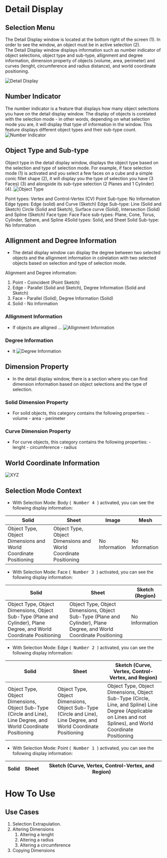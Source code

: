 # Detail Display 

## Selection Menu
The Detail Display window is located at the bottom right of the screen (1). In order to see the window, an object must be in active selection (2).  
The Detail Display window displays information such as number indicator of object selections, object type and sub-type, allignment and degree information, dimension property of objects (volume, area, perimeter) and curves (lenght, circumference and radius distance), and world coordinate positioning.

![Detail Display](/img/detail-display.png)


## Number Indicator
The number indicator is a feature that displays how many object selections you have on the detail display window. The display of objects is corelated with the selection mode - in other words, depending on what selection mode you are, it will display that type of information in the window. This feature displays different object types and their sub-type count.
![Number Indicator](/img/number-indicator.png) 

## Object Type and Sub-type
Object type in the detail display window, displays the object type based on the selection and type of selection mode. For example, if face selection mode (1) is activated and you select a few faces on a cube and a simple conic fillet shape (2), it will display you the type of selection you have (3 Faces) (3) and alongside its sub-type selection (2 Planes and 1 Cylinder) (4). 
![Object Type](/img/object-type.png)

Point types: Vertex and Control-Vertex (CV)
                Point Sub-type: No Information
Edge types: Edge (solid) and Curve (Sketch)
                Edge Sub-type: Line (Solid and Sketch) Circle (Solid and Sketch), Surface curve (Solid), Intersection (Solid) and Spline (Sketch)
Face type: Face
                Face sub-types: Plane, Cone, Torus, Cylinder, Sphere, and Spline
4Solid types: Solid, and Sheet
                Solid Sub-type: No Information

## Allignment and Degree Information
- The detail display window can display the degree between two selected objects and the allignment information in colrelation with two selected objects based on selection and type of selection mode. 

Alignment and Degree information: 
1. Point - Coincident (Point Sketch)
2. Edge - Parallel (Solid and Sketch), Degree Information (Solid and Sketch)
3. Face - Parallel (Solid), Degree Information (Solid)
4. Solid - No Information

### Allignment Information 
- If objects are alligned ... 
![Allignment Information](/img/Allignment-information.png)
### Degree Information
- It 
![Degree Information](/img/degree-information.png)

## Dimension Property
- In the detail display window, there is a section where you can find dimension information based on object selections and the type of selection. 
### Solid Dimension Property
- For solid objects, this category contains the following properties: 
        - volume
        - area
        - perimeter

### Curve Dimension Property
- For curve objects, this category contains the following properties: 
        - lenght
        - circumference
        - radius

## World Coordinate Information
![XYZ](/img/xyz.png)

## Selection Mode Context

- With Selection Mode: Body (<kbd> Number 4 </kbd>) activated, you can see the following display information:

| Solid | Sheet | Image | Mesh | 
| ----- | ----- | ----- | ----- | 
| Object Type, Object Dimensions and World Coordinate Positioning | Object Type, Object Dimensions and World Coordinate Positioning | No Information | No Information | 

- With Selection Mode: Face (<kbd> Number 3 </kbd>) activated, you can see the following display information:

| Solid | Sheet | Sketch (Region) |  
| ----- | ----- | ----- |
| Object Type, Object Dimensions, Object Sub-Type (Plane and Cylinder), Plane Degree, and World Coordinate Positioning | Object Type, Object Dimensions, Object Sub-Type (Plane and Cylinder), Plane Degree, and World Coordinate Positioning | No Information | 

- With Selection Mode: Edge (<kbd> Number 2 </kbd>) activated, you can see the following display information:

| Solid | Sheet | Sketch (Curve, Vertex, Control-Vertex, and Region) |
| ----- | ----- | ----- |  
| Object Type, Object Dimensions, Object Sub-Type (Circle and Line), Line Degree, and World Coordinate Positioning | Object Type, Object Dimensions, Object Sub-Type (Circle and Line), Line Degree, and World Coordinate Positioning | Object Type, Object Dimensions, Object Sub-Type (Circle, Line, and Spline) Line Degree (Applicable on Lines and not Splines), and World Coordinate Positioning | 

- With Selection Mode: Point (<kbd> Number 1 </kbd>) activated, you can see the following display information:

| Solid | Sheet | Sketch (Curve, Vertex, Control-Vertex, and Region) |  
| ----- | ----- | ----- | 


# How To Use 
## Use Cases 
1. Selection Extrapulation.  
2. Altering Dimensions 
    1. Altering a lenght 
    2. Altering a radius 
    3. Altering a circumference 
3. Copying Dimensions 